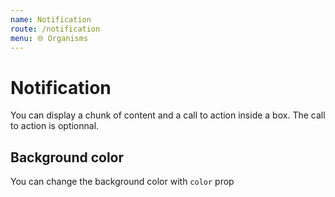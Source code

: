 ```yaml
---
name: Notification
route: /notification
menu: 🌐 Organisms
---
```



# Notification

You can display a chunk of content and a call to action inside a box. The call to action is optionnal.

<Playground>
  <Notification
    content="Ipsum duis elit et mollit cupidatat. Lorem quis do occaecat nulla non consectetur sit quis excepteur non. Qui labore veniam nisi fugiat aute. Adipisicing dolor fugiat duis eu laboris Lorem nulla reprehenderit dolore reprehenderit nostrud irure Lorem. Eu consectetur id sunt sint proident laboris qui elit sit reprehenderit ex do ut. In enim in ipsum ullamco officia ad consectetur nostrud culpa eiusmod dolor. Nulla mollit pariatur nulla ex ullamco nisi Lorem veniam id excepteur ad. Nulla aliquip dolor Lorem eiusmod sint qui proident."
    action={{ label: 'Call to action', url: '/' }}
  />
</Playground>

## Background color

You can change the background color with `color` prop

<Playground>
  <Notification
    content="Ipsum duis elit et mollit cupidatat. Lorem quis do occaecat nulla non consectetur sit quis excepteur non. Qui labore veniam nisi fugiat aute. Adipisicing dolor fugiat duis eu laboris Lorem nulla reprehenderit dolore reprehenderit nostrud irure Lorem. Eu consectetur id sunt sint proident laboris qui elit sit reprehenderit ex do ut. In enim in ipsum ullamco officia ad consectetur nostrud culpa eiusmod dolor. Nulla mollit pariatur nulla ex ullamco nisi Lorem veniam id excepteur ad. Nulla aliquip dolor Lorem eiusmod sint qui proident."
    color="#bad0eb"
    action={{ label: 'Call to action', url: '/' }}
  />
</Playground>
